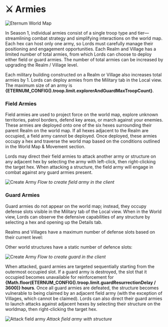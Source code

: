 
# ⚔️ Armies

<img src="/images/covers/06.png" alt="Eternum World Map" className="w-full rounded-lg my-6" />

In Season 1, individual armies consist of a single troop type and tier—streamlining combat strategy and simplifying
interactions on the world map. Each hex can host only one army, so Lords must carefully manage their positioning and
engagement opportunities. Each Realm and Village has a limited number of total armies, from which Lords can choose to
deploy either field or guard armies. The number of total armies can be increased by upgrading the Realm / Village level.

Each military building constructed on a Realm or Village also increases total armies by 1. Lords can deploy armies from
the Military tab in the Local view. The maximum size of an army is
**{ETERNUM_CONFIG().troop.limit.explorerAndGuardMaxTroopCount}**.

### Field Armies

Field armies are used to project force on the world map, explore unknown territories, patrol borders, defend key areas,
or march against your enemies. These armies are deployed onto one of the six hexes surrounding their parent Realm on the
world map. If all hexes adjacent to the Realm are occupied, a field army cannot be deployed. Once deployed, these armies
occupy a hex and traverse the world map based on the conditions outlined in the World Map & Movement section.

Lords may direct their field armies to attack another army or structure on any adjacent hex by selecting the army with
left-click, then right-clicking the target hex. When attacking a structure, the field army will engage in combat against
any guard armies present.

<div style={{ display: "flex", flexDirection: "column", alignItems: "center" }}>
  <img src="/gifs/create-explorer.gif" alt="Create Army" />
  <em>Flow to create field army in the client</em>
</div>

### Guard Armies

Guard armies do not appear on the world map; instead, they occupy defense slots visible in the Military tab of the Local
view. When in the World view, Lords can observe the defensive capabilities of any structure by selecting a hex and
opening up the Details tab.

Realms and Villages have a maximum number of defense slots based on their current level:

<RealmDefenseSlotsTable />

Other world structures have a static number of defence slots:

<WorldStructureDefenseSlotsTable />

<div style={{ display: "flex", flexDirection: "column", alignItems: "center" }}>
  <img src="/gifs/create-guard.gif" alt="Create Army" />
  <em>Flow to create guard in the client</em>
</div>

When attacked, guard armies are targeted sequentially starting from the outermost occupied slot. If a guard army is
destroyed, the slot that it occupied becomes unavailable for reinforcement for
**{Math.floor(ETERNUM_CONFIG().troop.limit.guardResurrectionDelay / 3600)} hours**. Once all guard armies are defeated,
the structure becomes vulnerable to being claimed by an adjacent field army (with the exception of Villages, which
cannot be claimed). Lords can also direct their guard armies to launch attacks against adjacent hexes by selecting their
structure on the worldmap, then right-clicking the target hex.

<div style={{ display: "flex", flexDirection: "column", alignItems: "center" }}>
  <img src="/gifs/attack-from-structure.gif" alt="Attack field army" />
  <em>Attack field army with structure</em>
</div>
